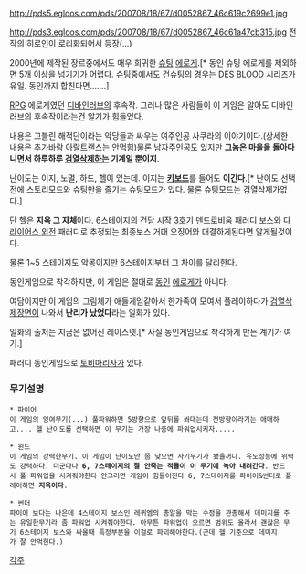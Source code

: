 http://pds5.egloos.com/pds/200708/18/67/d0052867_46c619c2699e1.jpg

http://pds3.egloos.com/pds/200708/18/67/d0052867_46c61a47cb315.jpg
전작의 히로인이 로리화되어서 등장(...)

2000년에 제작된 장르중에서도 매우 희귀한 [[슈팅]] [[에로게]].[* 동인 슈팅 에로게를 제외하면 5개 이상을 넘기기가 어렵다. 슈팅중에서도 건슈팅의 경우는 [[DES BLOOD]] 시리즈가 유일. 동인까지 합친다면.......]

[[RPG]] 에로게였던 [[디바인러브]]의 후속작. 그러나 많은 사람들이 이 게임은 알아도 디바인러브의 후속작이라는건 알기가 힘들었다.

내용은 고블린 해적단이라는 악당들과 싸우는 여주인공 사쿠라의 이야기이다.(상세한 내용은 추가바람 아랄트랜스는 안먹힘)물론 남자주인공도 있지만 '''그놈은 마을을 돌아다니면서 하루하루 [[검열삭제]]하는 기계일 뿐이지'''.

난이도는 이지, 노멀, 하드, 헬이 있는데. 이지는 '''[[키보드]]'''를 들어도 '''이긴다'''.[* 난이도 선택전에 스토리모드와 슈팅만을 즐기는 슈팅모드가 있다. 물론 슈팅모드는 검열삭제가없다.]

단 헬은 '''지옥 그 자체'''이다. 6스테이지의 [[건담 시작 3호기]] 덴드로비움 패러디 보스와 [[다라이어스 외전]] 패러디로 추정되는 최종보스 거대 오징어와 대결하게된다면 알게될것이다.

물론 1~5 스테이지도 악몽이지만 6스테이지부터 그 차이를 달리한다.

동인게임으로 착각하지만, 이 게임은 절대로 [[동인]] [[에로게]]가 아니다.

여담이지만 이 게임의 그림체가 애들게임같아서 한가족이 모여서 플레이하다가 [[검열삭제]]장면이 나와서 '''난리가 났었다'''라는 일화가 있다. 

일화의 출처는 지금은 없어진 레이스넷.[* 사실 동인게임으로 착각하게 만든 계기가 여기.]

패러디 동인게임으로 [[토비마리사]]가 있다.

=== 무기설명 ===
 * 파이어
 이 게임의 잉여무기(...) 풀파워하면 5방향으로 앞뒤를 쏴대는데 전방향이라기는 애매하고.... 헬 난이도를 선택하면 이 무기는 가장 나중에 파워업시키자.....

 * 윈드
 이 게임의 강력한무기. 이 게임이 난이도만 좀 낮으면 사기무기가 됐을꺼다. 유도성능에 위력도 강력하다. 더군다나 '''6, 7스테이지의 잘 안죽는 적들이 이 무기에 녹아 내려간다'''. 반드시 풀 파워업을 시켜줘야한다 안그러면 게임이 힘들어진다 6, 7스테이지를 파이어&썬더로 플레이하면 '''지옥이다'''.

 * 썬더
 파이어 보다는 나은데 4스테이지 보스인 레퀴엠의 총알을 막는 수정을 관총해서 데미지를 주는 유일한무기라 좀 파워업 시켜줘야한다. 아무튼 파워업이 오르면 범위도 올라서 괜찮은 무기 6스테이지 보스와 싸울때 특정부분을 이걸로 파괴해야한다.(근데 헬 기준으로 데미지가 잘 안먹힌다.)

[[각주]]
